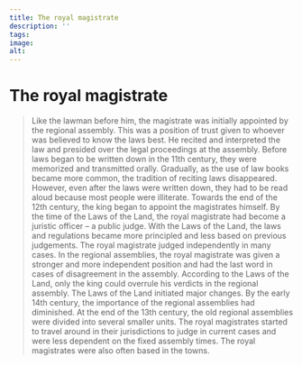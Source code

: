 ```yaml
---
title: The royal magistrate
description: ''
tags:
image: 
alt: 
---
```



# The royal magistrate

<Blockquote
    quote='“For no one may contravene the ruling of the royal magistrate, unless the king sees that the law book is against it, or he arrives at another, more just, conclusion with the agreement of wise people.”'
    footer='Section about Going to Assemblies, chapter 10' />

<Spacer height={40}/>
<Container stil="initial side">
    Like the lawman before him, the magistrate was initially appointed by the regional assembly. 
    This was a position of trust given to whoever was believed to know the laws best. 
    He recited and interpreted the law and presided over the legal proceedings at the assembly. 
    Before laws began to be written down in the 11th century, they were memorized and transmitted orally. 
    Gradually, as the use of law books became more common, the tradition of reciting laws disappeared. 
    However, even after the laws were written down, they had to be read aloud because most people were illiterate. 
    Towards the end of the 12th century, the king began to appoint the magistrates himself. 
    By the time of the Laws of the Land, the royal magistrate had become a juristic officer – a public judge. 
    With the Laws of the Land, the laws and regulations became more principled and less based on previous judgements. 
    The royal magistrate judged independently in many cases. 
    In the regional assemblies, the royal magistrate was given a stronger and more independent position and had the last word in cases of disagreement in the assembly. 
    According to the Laws of the Land, only the king could overrule his verdicts in the regional assembly. 
    The Laws of the Land initiated major changes. 
    By the early 14th century, the importance of the regional assemblies had diminished. 
    At the end of the 13th century, the old regional assemblies were divided into several smaller units. 
    The royal magistrates started to travel around in their jurisdictions to judge in current cases and were less dependent on the fixed assembly times. 
    The royal magistrates were also often based in the towns.
</Container>

<Work id="ubb-diplom-0080" marcus="http://marcus.uib.no/instance/charter/ubb-diplom-0080">
<Spacer height={170}/>